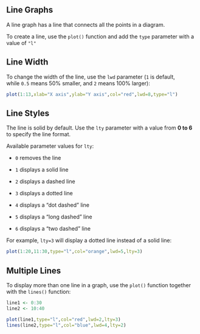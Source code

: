 ## Line Graphs

A line graph has a line that connects all the points in a diagram.

To create a line, use the `plot()` function and add the `type` parameter with a value of `"l"`

## Line Width

To change the width of the line, use the `lwd` parameter (`1` is default, while `0.5` means 50% smaller, and `2` means 100% larger):

```r
plot(1:13,xlab="X axis",ylab="Y axis",col="red",lwd=8,type="l")
```

## Line Styles

The line is solid by default. Use the `lty` parameter with a value from **0 to 6** to specify the line format.

Available parameter values for `lty`:

-   `0` removes the line

-   `1` displays a solid line

-   `2` displays a dashed line

-   `3` displays a dotted line

-   `4` displays a "dot dashed" line

-   `5` displays a "long dashed" line

-   `6` displays a "two dashed" line

For example, `lty=3` will display a dotted line instead of a solid line:

```r
plot(1:20,11:30,type="l",col="orange",lwd=5,lty=3)
```

## Multiple Lines

To display more than one line in a graph, use the `plot()` function together with the `lines()` function:

```r
line1 <- 0:30
line2 <- 10:40

plot(line1,type="l",col="red",lwd=2,lty=3)
lines(line2,type="l",col="blue",lwd=4,lty=2)
```
